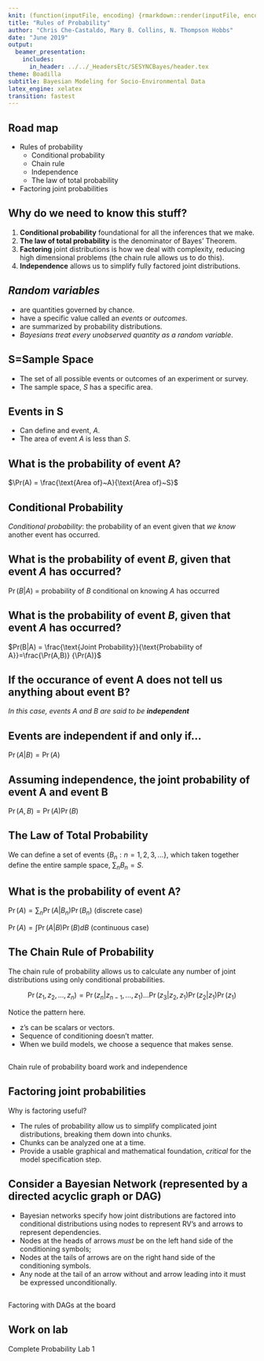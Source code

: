 ```yaml
---
knit: (function(inputFile, encoding) {rmarkdown::render(inputFile, encoding = encoding, output_dir = "../../content/lectures/")})
title: "Rules of Probability"
author: "Chris Che-Castaldo, Mary B. Collins, N. Thompson Hobbs"
date: "June 2019"
output: 
  beamer_presentation:
    includes:
      in_header: ../../_HeadersEtc/SESYNCBayes/header.tex
theme: Boadilla
subtitle: Bayesian Modeling for Socio-Environmental Data
latex_engine: xelatex
transition: fastest
---
```


## Road map

- Rules of probability
    + Conditional probability
    + Chain rule 
    + Independence
    + The law of total probability
- Factoring joint probabilities

## Why do we need to know this stuff?

1. **Conditional probability** foundational for all the inferences that we make.
2. **The law of total probability** is the denominator of Bayes' Theorem.
3. **Factoring** joint distributions is how we deal with complexity, reducing high dimensional problems (the chain rule allows us to do this).
4. **Independence** allows us to simplify fully factored joint distributions.


## _Random variables_
- are quantities governed by chance.
- have a specific value called an _events_ or _outcomes_.
- are summarized by probability distributions. 
- _Bayesians treat every unobserved quantity as a random variable_.

## S=Sample Space

- The set of all possible events or outcomes of an experiment or survey.
- The sample space, $S$ has a specific area.

\includegraphics[height=1.25in]{../../_Graphics/S.png}

## Events in S

- Can define and event, $A$.
- The area of event $A$ is less than $S$.

\includegraphics[height=1.25in]{../../_Graphics/eventA.png}

## What is the probability of event A?

\includegraphics[height=1.25in]{../../_Graphics/eventA.png}

$\Pr(A) = \frac{\text{Area of}~A}{\text{Area of}~S}$

## Conditional Probability

*Conditional probability*: the probability of an event given that _we know_ another event has occurred.

\includegraphics[height=1.25in]{../../_Graphics/eventB.png}

## What is the probability of event $B$, given that event $A$ has occurred?

\includegraphics[height=1.25in]{../../_Graphics/eventB.png}

$\Pr(B|A)$ = probability of $B$ conditional on knowing $A$ has occurred

## What is the probability of event $B$, given that event $A$ has occurred?

\includegraphics[height=1.25in]{../../_Graphics/eventB.png}

$Pr(B|A) = \frac{\text{Joint Probability}}{\text{Probability of A}}=\frac{\Pr(A,B)} {\Pr(A)}$

## If the occurance of event A does not tell us anything about event B?

_In this case, events A and B are said to be **independent**_

## Events are independent if and only if...

$\Pr(A|B) = \Pr(A)$

## Assuming independence, the joint probability of event A and event B

\includegraphics[height=2.25in]{../../_Graphics/rect3823.png}

$\Pr(A,B) = \Pr(A) \Pr(B)$

## The Law of Total Probability

\includegraphics[height=1.25in]{../../_Graphics/totalProb.png}

We can define a set of events $\{B_n : n = 1,2,3,...\}$, which taken together define the entire sample space, $\sum_n B_n = S$.

## What is the probability of event A?

\includegraphics[height=1.25in]{../../_Graphics/totalProb.png}

$\Pr(A) = \sum_n \Pr(A|B_n)\Pr(B_n)$ (discrete case)

$\Pr(A) = \int \Pr(A|B)\Pr(B) dB$ (continuous case)

## The Chain Rule of Probability 
The chain rule of probability allows us to calculate any number of joint distributions using only conditional probabilities.

\vspace{.5cm}

$$\Pr(z_1,z_2,...,z_n) = \Pr(z_n|z_{n-1},...,z_1) ... \Pr(z_3|z_2,z_1)\Pr(z_2|z_1)\Pr(z_1)$$

\vspace{.5cm}

Notice the pattern here.

- z’s can be scalars or vectors.
- Sequence of conditioning doesn’t matter.
- When we build models, we choose a sequence that makes sense.

##
Chain rule of probability board work and independence

## Factoring joint probabilities

Why is factoring useful?

- The rules of probability allow us to simplify complicated joint distributions, breaking them down into chunks.
- Chunks can be analyzed one at a time.
- Provide a usable graphical and mathematical foundation, _critical_ for the model specification step.

## Consider a Bayesian Network (represented by a directed acyclic graph or DAG)

\centerline{\includegraphics[height=.8in]{../../_Graphics/factoringI}}

 - Bayesian networks specify how joint distributions are factored into conditional distributions using nodes to represent RV's and arrows to represent dependencies.
- Nodes at the heads of arrows _must_ be on the left hand side of the conditioning symbols;
- Nodes at the tails of arrows are on the right hand side of the conditioning symbols.
- Any node at the tail of an arrow without and arrow leading into it must be expressed unconditionally.

##
Factoring with DAGs at the board

<!-- ## Factoring with DAGs -->

<!-- \centerline{\includegraphics[height=.8in]{factoringI}} -->

<!-- $\Pr(A,B) =$ -->

<!-- ## Factoring with DAGs -->

<!-- \centerline{\includegraphics[height=.8in]{factoringI}} -->

<!-- $\Pr(A,B) = \Pr(A|B) \Pr(B)$ -->

<!-- ## Factoring with DAGs -->

<!-- \centerline{\includegraphics[height=.8in]{abcDag}} -->

<!-- $\Pr(A,B,C) =$ -->

<!-- ## Factoring with DAGs -->

<!-- \centerline{\includegraphics[height=.8in]{abcDag}} -->

<!-- $\Pr(A,B,C) = \Pr(A|B,C)\Pr(B|C)\Pr(C)$ -->

## Work on lab

Complete Probability Lab 1

